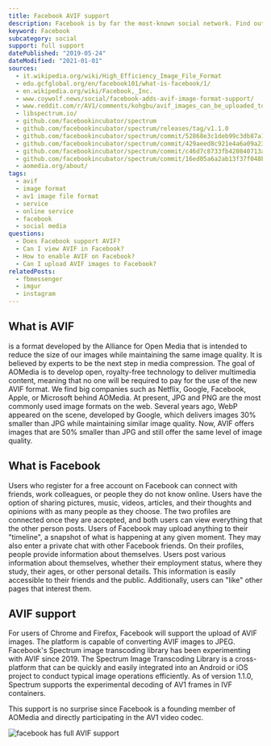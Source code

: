 ```yaml
---
title: Facebook AVIF support
description: Facebook is by far the most-known social network. Find out how Facebook helps AVIF expand.
keyword: Facebook
subcategory: social
support: full support
datePublished: "2019-05-24"
dateModified: "2021-01-01"
sources:
  - it.wikipedia.org/wiki/High_Efficiency_Image_File_Format
  - edu.gcfglobal.org/en/facebook101/what-is-facebook/1/
  - en.wikipedia.org/wiki/Facebook,_Inc.
  - www.coywolf.news/social/facebook-adds-avif-image-format-support/
  - www.reddit.com/r/AV1/comments/kohgbu/avif_images_can_be_uploaded_to_facebook/
  - libspectrum.io/
  - github.com/facebookincubator/spectrum
  - github.com/facebookincubator/spectrum/releases/tag/v1.1.0
  - github.com/facebookincubator/spectrum/commit/52868e3c1deb99c3db87a16aa6734888b78a401e
  - github.com/facebookincubator/spectrum/commit/429aeed8c921e4a6a09a233190fb6d7d14be6e09
  - github.com/facebookincubator/spectrum/commit/c46d7c8733fb420840713ac674482df0ec33d0d1
  - github.com/facebookincubator/spectrum/commit/16ed05a6a2ab13f37f048be296aa6bee9a4f1e4e
  - aomedia.org/about/
tags:
  - avif
  - image format
  - av1 image file format
  - service
  - online service
  - facebook
  - social media
questions:
  - Does Facebook support AVIF?
  - Can I view AVIF in Facebook?
  - How to enable AVIF on Facebook?
  - Can I upload AVIF images to Facebook?
relatedPosts:
  - fbmessenger
  - imgur
  - instagram
---
```


## What is AVIF

<Link
  href="avif.io/blog/articles/avif-faq/#whatisanaviffile"
  text="An AVIF file"
/> is a format developed by the Alliance for Open Media that is intended to reduce
the size of our images while maintaining the same image quality. It is believed by
experts to be the next step in media compression. The goal of AOMedia is to develop
open, royalty-free technology to deliver multimedia content, meaning that no one
will be required to pay for the use of the new AVIF format. We find big companies
such as Netflix, Google, Facebook, Apple, or Microsoft behind AOMedia. At present,
JPG and PNG are the most commonly used image formats on the web. Several years ago,
WebP appeared on the scene, developed by Google, which delivers images 30% smaller
than JPG while maintaining similar image quality. Now, AVIF offers images that are
50% smaller than JPG and still offer the same level of image quality.

## What is Facebook

Users who register for a free account on Facebook can connect with friends, work colleagues, or people they do not know online. Users have the option of sharing pictures, music, videos, articles, and their thoughts and opinions with as many people as they choose. The two profiles are connected once they are accepted, and both users can view everything that the other person posts. Users of Facebook may upload anything to their "timeline", a snapshot of what is happening at any given moment. They may also enter a private chat with other Facebook friends. On their profiles, people provide information about themselves. Users post various information about themselves, whether their employment status, where they study, their ages, or other personal details. This information is easily accessible to their friends and the public. Additionally, users can "like" other pages that interest them.

## AVIF support

For users of Chrome and Firefox, Facebook will support the upload of AVIF images. The platform is capable of converting AVIF images to JPEG.
Facebook's Spectrum image transcoding library has been experimenting with AVIF since 2019. The Spectrum Image Transcoding Library is a cross-platform that can be quickly and easily integrated into an Android or iOS project to conduct typical image operations efficiently. As of version 1.1.0, Spectrum supports the experimental decoding of AV1 frames in IVF containers.

This support is no surprise since Facebook is a founding member of AOMedia and directly participating in the AV1 video codec.

<Image src="facebook" alt="facebook has full AVIF support" />
